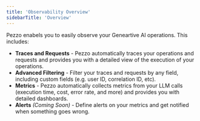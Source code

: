 ```yaml
---
title: 'Observability Overview'
sidebarTitle: 'Overview'
---
```

Pezzo enabels you to easily observe your Geneartive AI operations. This includes:

- **Traces and Requests** - Pezzo automatically traces your operations and requests and provides you with a detailed view of the execution of your operations.
- **Advanced Filtering** - Filter your traces and requests by any field, including custom fields (e.g. user ID, correlation ID, etc).
- **Metrics** - Pezzo automatically collects metrics from your LLM calls (execution time, cost, error rate, and more) and provides you with detailed dashboards.
- **Alerts** *(Coming Soon)* - Define alerts on your metrics and get notified when something goes wrong.